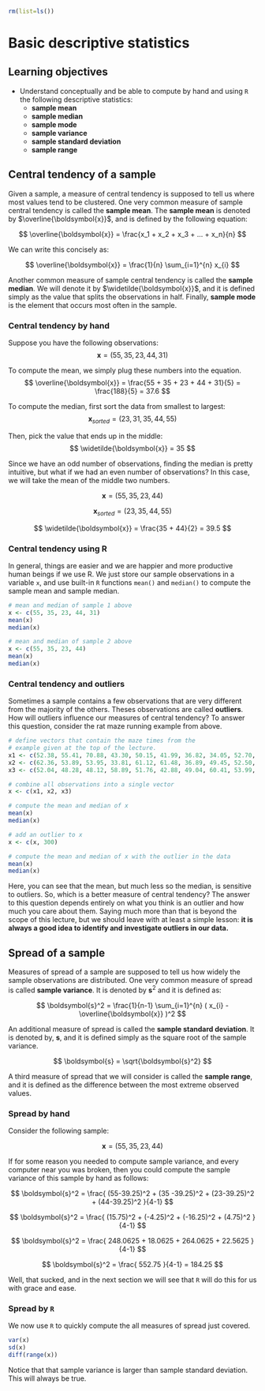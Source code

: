 ```r
rm(list=ls())
```

# Basic descriptive statistics

## Learning objectives

- Understand conceptually and be able to compute by hand and
using `R` the following descriptive statistics:
  - **sample mean**
  - **sample median**
  - **sample mode**
  - **sample variance**
  - **sample standard deviation**
  - **sample range**
  
## Central tendency of a sample

Given a sample, a measure of central tendency is supposed to
tell us where most values tend to be clustered. One very
common measure of sample central tendency is called the
**sample mean**. The **sample mean** is denoted by
$\overline{\boldsymbol{x}}$, and is defined by the following
equation:

$$
\overline{\boldsymbol{x}} = \frac{x_1 + x_2 + x_3 + ... + x_n}{n}
$$

We can write this concisely as:

$$
\overline{\boldsymbol{x}} = \frac{1}{n} \sum_{i=1}^{n} x_{i}
$$

Another common measure of sample central tendency is called
the **sample median**. We will denote it by
$\widetilde{\boldsymbol{x}}$, and it is defined simply as
the value that splits the observations in half. Finally,
**sample mode** is the element that occurs most often in the
sample.

### Central tendency by hand

Suppose you have the following observations:
$$
\boldsymbol{x} = (55, 35, 23, 44, 31)
$$

To compute the mean, we simply plug these numbers into the
equation.
$$
\overline{\boldsymbol{x}} = \frac{55 + 35 + 23 + 44 + 31}{5} = \frac{188}{5} = 37.6
$$

To compute the median, first sort the data from smallest to
largest:
$$
\boldsymbol{x}_{sorted} = (23, 31, 35, 44, 55)
$$

Then, pick the value that ends up in the middle:
$$
\widetilde{\boldsymbol{x}} = 35
$$

Since we have an odd number of observations, finding the
median is pretty intuitive, but what if we had an even
number of observations? In this case, we will take the mean
of the middle two numbers.

$$
\boldsymbol{x} = (55, 35, 23, 44)
$$

$$
\boldsymbol{x}_{sorted} = (23, 35, 44, 55)
$$

$$
\widetilde{\boldsymbol{x}} = \frac{35 + 44}{2} = 39.5
$$


### Central tendency using R

In general, things are easier and we are happier and more
productive human beings if we use R. We just store our
sample observations in a variable `x`, and use built-in `R`
functions `mean()` and `median()` to compute the sample mean
and sample median.

```r
# mean and median of sample 1 above
x <- c(55, 35, 23, 44, 31)
mean(x)
median(x)

# mean and median of sample 2 above
x <- c(55, 35, 23, 44)
mean(x)
median(x)
```


### Central tendency and outliers

Sometimes a sample contains a few observations that are very
different from the majority of the others. Theses
observations are called **outliers**. How will outliers
influence our measures of central tendency?  To answer this
question, consider the rat maze running example from above.

```r
# define vectors that contain the maze times from the
# example given at the top of the lecture.
x1 <- c(52.38, 55.41, 70.88, 43.30, 50.15, 41.99, 36.82, 34.05, 52.70, 72.25)
x2 <- c(62.36, 53.89, 53.95, 33.81, 61.12, 61.48, 36.89, 49.45, 52.50, 50.95)
x3 <- c(52.04, 48.28, 48.12, 58.89, 51.76, 42.88, 49.04, 60.41, 53.99, 70.06)

# combine all observations into a single vector
x <- c(x1, x2, x3)

# compute the mean and median of x
mean(x)
median(x)

# add an outlier to x
x <- c(x, 300)

# compute the mean and median of x with the outlier in the data
mean(x)
median(x)
```

Here, you can see that the mean, but much less so the
median, is sensitive to outliers. So, which is a better
measure of central tendency? The answer to this question
depends entirely on what you think is an outlier and how
much you care about them. Saying much more than that is
beyond the scope of this lecture, but we should leave with
at least a simple lesson: **it is always a good idea to
identify and investigate outliers in our data.**


## Spread of a sample

Measures of spread of a sample are supposed to tell us how
widely the sample observations are distributed. One very
common measure of spread is called **sample variance**. It
is denoted by $\boldsymbol{s}^2$ and it is defined as:

$$
\boldsymbol{s}^2 = \frac{1}{n-1} \sum_{i=1}^{n} ( x_{i} - \overline{\boldsymbol{x}} )^2
$$

An additional measure of spread is called the **sample
standard deviation**. It is denoted by, $\boldsymbol{s}$,
and it is defined simply as the square root of the sample
variance.

$$
\boldsymbol{s} = \sqrt{\boldsymbol{s}^2}
$$

A third measure of spread that we will consider is called
the **sample range**, and it is defined as the difference
between the most extreme observed values.


### Spread by hand

Consider the following sample:

$$
\boldsymbol{x} = (55, 35, 23, 44)
$$

If for some reason you needed to compute sample variance,
and every computer near you was broken, then you could
compute the sample variance of this sample by hand as
follows:

$$
\boldsymbol{s}^2 = \frac{ (55-39.25)^2 + (35 -39.25)^2 + (23-39.25)^2 + (44-39.25)^2 }{4-1}
$$

$$
\boldsymbol{s}^2 = \frac{ (15.75)^2 + (-4.25)^2 + (-16.25)^2 + (4.75)^2 }{4-1}
$$

$$
\boldsymbol{s}^2 = \frac{ 248.0625 + 18.0625 + 264.0625 + 22.5625 }{4-1}
$$

$$
\boldsymbol{s}^2 = \frac{ 552.75 }{4-1} = 184.25
$$

Well, that sucked, and in the next section we will see that
`R` will do this for us with grace and ease.


### Spread by `R`

We now use `R` to quickly compute the all measures of spread
just covered.

```r
var(x)
sd(x)
diff(range(x))
```

Notice that that sample variance is larger than sample
standard deviation. This will always be true.
